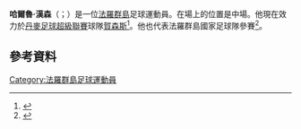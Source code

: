 '''哈爾魯·漢森'''（{{lang-fo|Hallur Hansson}}；{{bd|1992年|7月8日}}）是一位[[法羅群島|法羅群島]]足球運動員。在場上的位置是中場。他現在效力於[[丹麥足球超級聯賽|丹麥足球超級聯賽]]球隊[[霍爾森斯聯合俱樂部|賀森斯]]<ref>{{Cite web |url=http://www.in.fo/itrottur/sport-detail/news/hallur-hansson-fer-av-landinum/ |title=in.fo - Hallur Hansson fer av landinum |accessdate=2015-06-04 |archive-date=2015-09-24 |archive-url=https://web.archive.org/web/20150924034238/http://www.in.fo/itrottur/sport-detail/news/hallur-hansson-fer-av-landinum/ |dead-url=no }}</ref>。他也代表法羅群島國家足球隊參賽<ref>{{Cite web |url=http://www.football.fo/index.asp?id=%7BA80BBFDD-5B0E-42CF-8674-8F52563E616E%7D&news=%7BA03288A2-300E-4543-92E9-A770F2B5A73B%7D |title=Football.fo |accessdate=2015-06-04 |archive-date=2011-07-28 |archive-url=https://web.archive.org/web/20110728064707/http://www.football.fo/index.asp?id=%7BA80BBFDD-5B0E-42CF-8674-8F52563E616E%7D&news=%7BA03288A2-300E-4543-92E9-A770F2B5A73B%7D |dead-url=yes }}</ref>。
==參考資料==
{{Reflist}}
{{Faroes-stub}}

{{DEFAULTSORT: Hansson, Hallur}}
[[Category:法羅群島足球運動員|Category:法羅群島足球運動員]]